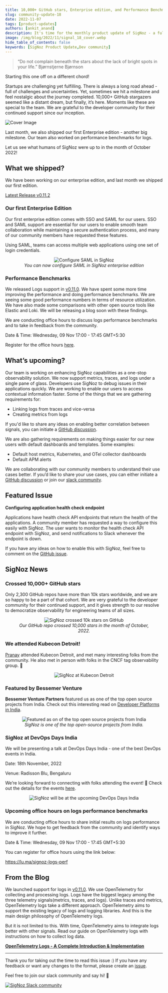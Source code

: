 ```yaml
---
title: 10,000+ GitHub stars, Enterprise edition, and Performance Benchmarks - SigNal 18
slug: community-update-18
date: 2022-11-07
tags: [product-updates]
authors: [ankit_anand]
description: It's time for the monthly product update of SigNoz - a full-stack open-source APM tool. Find out what we've been upto at SigNoz during October, 2022.
image: /img/blog/2022/11/signal_18_cover.webp
hide_table_of_contents: false
keywords: [SigNoz Product Update,Dev community]
---
```


<head>
  <link rel="canonical" href="https://signoz.io/blog/community-update-18/"/>
</head>

> “Do not complain beneath the stars about the lack of bright spots in your life.”
> Bjørnstjerne Bjørnson

Starting this one off on a different chord!

Startups are challenging yet fulfilling. There is always a long road ahead - full of challenges and uncertainties. Yet, sometimes we hit a milestone and feel nostalgic about the journey completed. 10,000+ GitHub stargazers seemed like a distant dream, but finally, it’s here. Moments like these are special to the team. We are grateful to the developer community for their continued support since our inception.



![Cover Image](/img/blog/2022/11/signal_18_cover.webp)

Last month, we also shipped our first Enterprise edition - another big milestone. Our team also worked on performance benchmarks for logs.

Let us see what humans of SigNoz were up to in the month of October 2022!

## What we shipped?

We have been working on our enterprise edition, and last month we shipped our first edition.

<a href = "https://github.com/SigNoz/signoz/releases/tag/v0.11.2" rel="noopener noreferrer nofollow" target="_blank" >Latest Release v0.11.2</a>

### Our first Enterprise Edition

Our first enterprise edition comes with SSO and SAML for our users. SSO and SAML support are essential for our users to enable smooth team collaboration while maintaining a secure authentication process, and many of our community members have requested these features.

Using SAML, teams can access multiple web applications using one set of login credentials.

<figure data-zoomable align='center'>
    <img src="/img/blog/2022/11/configure-saml.webp" alt="Configure SAML in SigNoz"/>
    <figcaption><i>You can now configure SAML in SigNoz enterprise edition</i></figcaption>
</figure>



### Performance Benchmarks

We released Logs support in <a href = "https://github.com/SigNoz/signoz/releases/tag/v0.11.0" rel="noopener noreferrer nofollow" target="_blank" >v0.11.0</a>. We have spent some more time improving the performance and doing performance benchmarks. We are seeing some good performance numbers in terms of resource utilization. We have also made some comparisons with other open source tools like Elastic and Loki. We will be releasing a blog soon with these findings.

We are conducting office hours to discuss logs performance benchmarks and to take in feedback from the community.

Date & Time: Wednesday, 09 Nov 17:00 - 17:45 GMT+5:30

Register for the office hours <a href = "https://lu.ma/signoz-logs-perf" rel="noopener noreferrer nofollow" target="_blank" >here</a>.

## What’s upcoming?

Our team is working on enhancing SigNoz capabilities as a one-stop observability solution. We now support metrics, traces, and logs under a single pane of glass. Developers use SigNoz to debug issues in their applications quickly. We are working to enable our users to access contextual information faster. Some of the things that we are gathering requirements for:

- Linking logs from traces and vice-versa
- Creating metrics from logs

If you'd like to share any ideas on enabling better correlation between signals, you can initiate a <a href = "https://github.com/SigNoz/signoz/discussions/1694" rel="noopener noreferrer nofollow" target="_blank" >GitHub discussion</a>.

We are also gathering requirements on making things easier for our new users with default dashboards and templates. Some examples:

- Default host metrics, Kubernetes, and OTel collector dashboards
- Default APM alerts

We are collaborating with our community members to understand their use cases better. If you’d like to share your use cases, you can either initiate a <a href = "https://github.com/SigNoz/signoz/discussions/1695" rel="noopener noreferrer nofollow" target="_blank" >GitHub discussion</a> or join our <a href = "https://signoz.io/slack" rel="noopener noreferrer nofollow" target="_blank" >slack community</a>.

## Featured Issue

**Configuring application health check endpoint**

Applications have health check API endpoints that return the health of the applications. A community member has requested a way to configure this easily with SigNoz. The user wants to monitor the health check API endpoint with SigNoz, and send notifications to Slack whenever the endpoint is down.

If you have any ideas on how to enable this with SigNoz, feel free to comment on the <a href = "https://github.com/SigNoz/signoz/issues/1682" rel="noopener noreferrer nofollow" target="_blank" >GitHub issue</a>.

## SigNoz News

### Crossed 10,000+ GitHub stars

Only 2,300 GitHub repos have more than 10k stars worldwide, and we are so happy to be a part of that cohort. We are very grateful to the developer community for their continued support, and it gives strength to our resolve to democratize observability for engineering teams of all sizes.

<figure data-zoomable align='center'>
    <img src="/img/blog/2022/11/signoz_star_history_10k.webp" alt="SigNoz crossed 10k stars on GitHub"/>
    <figcaption><i>Our GitHub repo crossed 10,000 stars in the month of October, 2022.</i></figcaption>
</figure>



### We attended Kubecon Detroit!

<a href = "https://www.linkedin.com/in/pranay01/" rel="noopener noreferrer nofollow" target="_blank" >Pranay</a> attended Kubecon Detroit, and met many interesting folks from the community. He also met in person with folks in the CNCF tag observability group. 🤗

<figure data-zoomable align='center'>
    <img src="/img/blog/2022/11/pranay_kubecon.webp" alt="SigNoz at Kubecon Detroit"/>
</figure>



### Featured by Bessemer Venture

**Bessemer Venture Partners** featured us as one of the top open source projects from India. Check out this interesting read on <a href = "https://www.bvp.com/atlas/developer-platforms-in-india" rel="noopener noreferrer nofollow" target="_blank" >Developer Platforms in India</a>.

<figure data-zoomable align='center'>
    <img src="/img/blog/2022/11/top_open_source_projects.webp" alt="Featured as on of the top open source projects from India"/>
    <figcaption><i>SigNoz is one of the top open-source projects from India.</i></figcaption>
</figure>



### SigNoz at DevOps Days India

We will be presenting a talk at DevOps Days India - one of the best DevOps events in India.

Date: 18th November, 2022

Venue: Radisson Blu, Bengaluru

We’re looking forward to connecting with folks attending the event! 👋 Check out the details for the events <a href = "https://devopsdaysindia.org/" rel="noopener noreferrer nofollow" target="_blank" >here</a>.

<figure data-zoomable align='center'>
    <img src="/img/blog/2022/11/ankit_at_devopsdays_india.webp" alt="SigNoz will be at the upcoming DevOps Days India"/>
</figure>



### Upcoming office hours on logs performance benchmarks

We are conducting office hours to share initial results on logs performance in SigNoz. We hope to get feedback from the community and identify ways to improve it further.

Date & Time: Wednesday, 09 Nov 17:00 - 17:45 GMT+5:30

You can register for office hours using the link below:

<a href = "https://lu.ma/signoz-logs-perf" rel="noopener noreferrer nofollow" target="_blank" >https://lu.ma/signoz-logs-perf</a>

## From the Blog

We launched support for logs in [v0.11.0](https://github.com/SigNoz/signoz/releases/tag/v0.11.0). We use OpenTelemetry for collecting and processing logs. Logs have the biggest legacy among the three telemetry signals(metrics, traces, and logs). Unlike traces and metrics, OpenTelemetry logs take a different approach. OpenTelemetry aims to support the existing legacy of logs and logging libraries. And this is the main design philosophy of OpenTelemetry logs.

But it is not limited to this. With time, OpenTelemetry aims to integrate logs better with other signals. Read our guide on OpenTelemetry logs with instructions on how to collect log data.

**[OpenTelemetry Logs - A Complete Introduction & Implementation](https://signoz.io/blog/opentelemetry-logs/)**

---

Thank you for taking out the time to read this issue :) If you have any feedback or want any changes to the format, please create an <a href = "https://github.com/SigNoz/signoz/issues" rel="noopener noreferrer nofollow" target="_blank" >issue</a>.

Feel free to join our slack community and say hi! 👋

[![SigNoz Slack community](/img/blog/common/join_slack_cta.webp)](https://signoz.io/slack)
